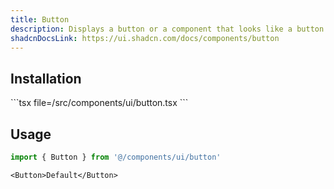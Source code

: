 ```yaml
---
title: Button
description: Displays a button or a component that looks like a button.
shadcnDocsLink: https://ui.shadcn.com/docs/components/button
---
```


<ComponentPreview component="button" />

## Installation

<Installation component="button">
  ```tsx file=<rootDir>/src/components/ui/button.tsx
  ```
</Installation>

## Usage

```ts
import { Button } from '@/components/ui/button'
```

```tsx
<Button>Default</Button>
```
